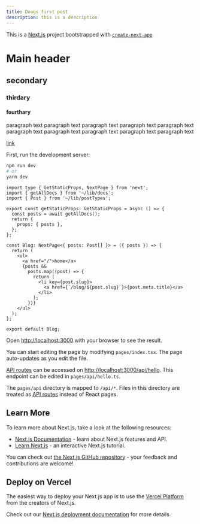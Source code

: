 ```yaml
---
title: Dougs first post
description: this is a description
---
```


This is a [Next.js](https://nextjs.org/) project bootstrapped with [`create-next-app`](https://github.com/vercel/next.js/tree/canary/packages/create-next-app).

# Main header

## secondary

### thirdary

#### fourthary

paragraph text paragraph text paragraph text paragraph text paragraph text paragraph text paragraph text paragraph text paragraph text paragraph text

[link]()

First, run the development server:

```bash
npm run dev
# or
yarn dev
```

```tsx
import type { GetStaticProps, NextPage } from 'next';
import { getAllDocs } from '~/lib/docs';
import { Post } from '~/lib/postTypes';

export const getStaticProps: GetStaticProps = async () => {
  const posts = await getAllDocs();
  return {
    props: { posts },
  };
};

const Blog: NextPage<{ posts: Post[] }> = ({ posts }) => {
  return (
    <ul>
      <a href="/">home</a>
      {posts &&
        posts.map((post) => {
          return (
            <li key={post.slug}>
              <a href={`/blog/${post.slug}`}>{post.meta.title}</a>
            </li>
          );
        })}
    </ul>
  );
};

export default Blog;
```

Open [http://localhost:3000](http://localhost:3000) with your browser to see the result.

You can start editing the page by modifying `pages/index.tsx`. The page auto-updates as you edit the file.

[API routes](https://nextjs.org/docs/api-routes/introduction) can be accessed on [http://localhost:3000/api/hello](http://localhost:3000/api/hello). This endpoint can be edited in `pages/api/hello.ts`.

The `pages/api` directory is mapped to `/api/*`. Files in this directory are treated as [API routes](https://nextjs.org/docs/api-routes/introduction) instead of React pages.

## Learn More

To learn more about Next.js, take a look at the following resources:

- [Next.js Documentation](https://nextjs.org/docs) - learn about Next.js features and API.
- [Learn Next.js](https://nextjs.org/learn) - an interactive Next.js tutorial.

You can check out [the Next.js GitHub repository](https://github.com/vercel/next.js/) - your feedback and contributions are welcome!

## Deploy on Vercel

The easiest way to deploy your Next.js app is to use the [Vercel Platform](https://vercel.com/new?utm_medium=default-template&filter=next.js&utm_source=create-next-app&utm_campaign=create-next-app-readme) from the creators of Next.js.

Check out our [Next.js deployment documentation](https://nextjs.org/docs/deployment) for more details.

